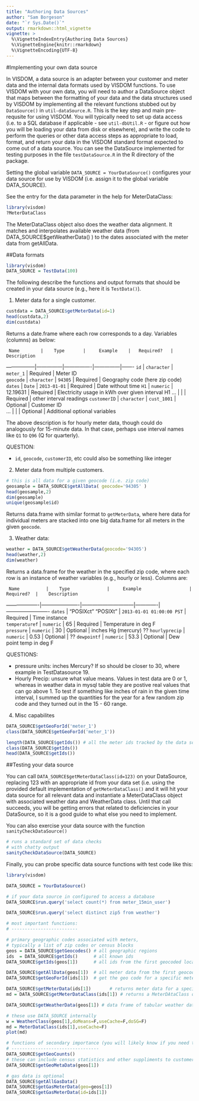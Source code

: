 ```yaml
---
title: "Authoring Data Sources"
author: "Sam Borgeson"
date: "`r Sys.Date()`"
output: rmarkdown::html_vignette
vignette: >
  %\VignetteIndexEntry{Authoring Data Sources}
  %\VignetteEngine{knitr::rmarkdown}
  %\VignetteEncoding{UTF-8}
---
```


#Implementing your own data source

In VISDOM, a data source is an adapter between your customer and meter data and the internal data formats used by VISDOM functions. To use VISDOM with your own data, you will need to author a DataSource object that maps between the formatting of your data and the data structures used by VISDOM by implementing all the relevant functions stubbed out by `DataSource()` in `util-dataSource.R`. This is the key step and main pre-requsite for using VISDOM. You will typically need to set up data access (i.e. to a SQL database if applicable - see `util-dbUtil.R` - or figure out how you will be loading your data from disk or elsewhere), and write the code to perform the queries or other data access steps as appropriate to load, format, and return your data in the VISDOM standard format expected to come out of a data source. You can see the DataSource implemented for testing purposes in the file `testDataSource.R` in the R directory of the package.

Setting the global variable `DATA_SOURCE = YourDataSource()` configures your data source for use by VISDOM (i.e. assign it to the global variable DATA_SOURCE).

See the entry for the data parameter in the help for MeterDataClass:

```r
library(visdom)
?MeterDataClass
```


The MeterDataClass object also does the weather data alignment. It matches and interpolates available weather data (from DATA_SOURCE$getWeatherData() ) to the dates associated with the meter data from getAllData.

##Data formats

```r
library(visdom)
DATA_SOURCE = TestData(100)
```

The following describe the functions and output formats that should be created in your data source (e.g., here it is `TestData()`).

1. Meter data for a single customer.

```r
custdata = DATA_SOURCE$getMeterData(id=1)
head(custdata,2)
dim(custdata)
```

Returns a date.frame where each row corresponds to a day.  Variables (columns) as below:
 
     Name        |    Type       |     Example    |   Required?   |    Description
-----------------|---------------|----------------|---------------|-------
    `id`         |  `character`  |   `meter_1`    |   Required    |          Meter ID   
    `geocode`    |  `character`  |   `94305`      |   Required    |     Geography code (here zip code)  
    `dates`      |  `Date`       |  `2013-01-01`  |   Required    |     Date without time 
    `H1`         |  `numeric`    |    12.19631    |   Required    |   Electricity usage in kWh over given interval H1
    ...          |               |                |   Required    |   other interval readings
    `customerID` |  `character`  |  `cust_1001`   |   Optional    |     Customer ID        
    ...          |               |                |   Optional    |     Additional optional variables 

The above description is for hourly meter data, though could do analogously for 15-minute data.  In that case, perhaps use interval names like `Q1` to `Q96` (Q for quarterly).

QUESTION:

* `id`, `geocode`, `customerID`, etc could also be something like integer

2. Meter data from multiple customers.

```r
# this is all data for a given geocode (i.e. zip code)
geosample = DATA_SOURCE$getAllData( geocode='94305' )
head(geosample,2)
dim(geosample)
unique(geosample$id)
```

Returns data.frame with similar format to `getMeterData`, where here data for individual meters are stacked into one big data.frame for all meters in the given `geocode`.

3. Weather data: 

```r
weather = DATA_SOURCE$getWeatherData(geocode='94305')
head(weather,2)
dim(weather)
```

Returns a data.frame for the weather in the specified zip code, where each row is an instance of weather variables (e.g., hourly or less).  Columns are:

     Name          |    Type              |     Example                  |  Required?  |    Description
-------------------|----------------------|------------------------------|-------------|-------------------------
    `dates`        |  "POSIXct" "POSIXt"  |   `2013-01-01 01:00:00 PST`  |  Required   | Time instance   
    `temperaturef` |  `numeric`           |   65                         |  Required   | Temperature in deg F  
    `pressure`     |  `numeric`           |   30                         |  Optional   |  inches Hg (mercury) ??
    `hourlyprecip` |  `numeric`           |  0.53                        |  Optional   |  ??
    `dewpointf`    |  `numeric`           |   53.3                       |  Optional   | Dew point temp in deg F          

QUESTIONS:

* pressure units: inches Mercury?  If so should be closer to 30, where example in TestDatasource 19.
* Hourly Precip: unsure what value means.  Values in test data are 0 or 1, whereas in weather data in mysql table they are postive real values that can go above 1.  To test if something like inches of rain in the given time interval, I summed up the quantities for the year for a few random zip code and they turned out in the 15 - 60 range.

4. Misc capabilites

```r
DATA_SOURCE$getGeoForId('meter_1')
class(DATA_SOURCE$getGeoForId('meter_1'))
```

```r
length(DATA_SOURCE$getIds()) # all the meter ids tracked by the data source
class(DATA_SOURCE$getIds())
head(DATA_SOURCE$getIds())
```

##Testing your data source

You can call `DATA_SOURCE$getMeterDataClass(id=123)` on your DataSource, replacing 123 with an appropriate id from your data set (i.e. using the provided default implementation of `getMeterDataClass()` and it will hit your data source for all relevant data and instantiate a MeterDataClass object with associated weather data and WeatherData class. Until that call succeeds, you will be getting errors that related to deficiencies in your DataSource, so it is a good guide to what else you need to implement.

You can also exercise your data source with the function `sanityCheckDataSource()` 

```r

# runs a standard set of data checks
# with chatty output
sanityCheckDataSource(DATA_SOURCE)

```



Finally, you can probe specific data source functions with test code like this:

```r
library(visdom)

DATA_SOURCE = YourDataSource()

# if your data source in configured to access a database
DATA_SOURCE$run.query('select count(*) from meter_15min_user')

DATA_SOURCE$run.query('select distinct zip5 from weather')

# most important functions:
# -------------------------

# primary geographic codes associated with meters,
# typically a list of zip codes or census blocks
geos = DATA_SOURCE$getGeocodes() # all geographic regions
ids  = DATA_SOURCE$getIds()      # all known ids
DATA_SOURCE$getIds(geos[1])      # all ids from the first geocoded location

DATA_SOURCE$getAllData(geos[1])  # all meter data from the first geocoded region
DATA_SOURCE$getGeoForId(ids[1])  # get the geo code for a specific meterId

DATA_SOURCE$getMeterData(ids[1])       # returns meter data for a specific meterId
md = DATA_SOURCE$getMeterDataClass(ids[1]) # returns a MeterDAtaClass object, with weather data, etc.

DATA_SOURCE$getWeatherData(geos[1]) # data frame of tabular weather data for a geo location

# these use DATA_SOURCE internally
w = WeatherClass(geos[1],doMeans=F,useCache=F,doSG=F)
md = MeterDataClass(ids[1],useCache=F)
plot(md)

# functions of secondary importance (you will likely know if you need these)
# ---------------------------------
DATA_SOURCE$getGeoCounts()
# these can include census statistics and other suppliments to customer meter data
DATA_SOURCE$getGeoMetaData(geos[1]) 

# gas data is optional
DATA_SOURCE$getAllGasData()
DATA_SOURCE$getGasMeterData(geo=geos[1])
DATA_SOURCE$getGasMeterData(id=ids[1])

```
